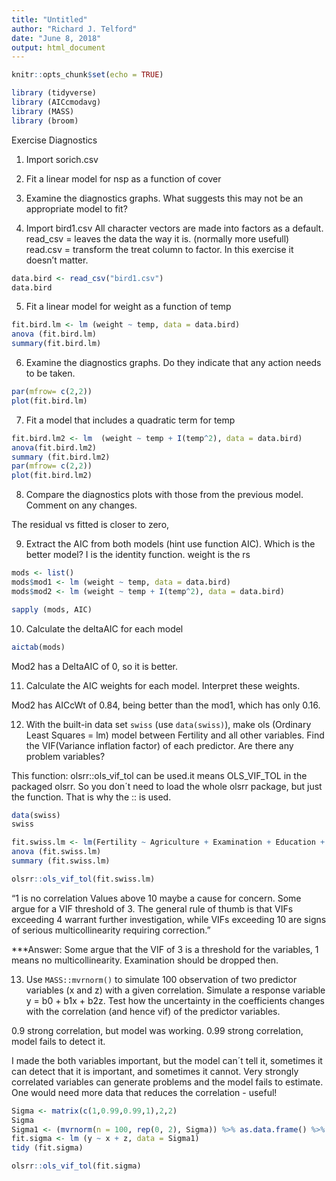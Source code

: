 ```yaml
---
title: "Untitled"
author: "Richard J. Telford"
date: "June 8, 2018"
output: html_document
---
```


```r
knitr::opts_chunk$set(echo = TRUE)

library (tidyverse)
library (AICcmodavg)
library (MASS)
library (broom)

```

Exercise Diagnostics

1. Import sorich.csv
2. Fit a linear model for nsp as a function of cover
3. Examine the diagnostics graphs. What suggests this may not be an appropriate model to fit?

4. Import bird1.csv
All character vectors are made into factors as a default. read_csv = leaves the data the way it is. (normally more usefull)
read.csv = transform the treat column to factor. In this exercise it doesn't matter.
```r

data.bird <- read_csv("bird1.csv")
data.bird
```


5. Fit a linear model for weight as a function of temp

```r

fit.bird.lm <- lm (weight ~ temp, data = data.bird)
anova (fit.bird.lm)
summary(fit.bird.lm)

```


6. Examine the diagnostics graphs. Do they indicate that any action needs to be taken.

```r

par(mfrow= c(2,2))
plot(fit.bird.lm)

```


7. Fit a model that includes a quadratic term for temp 

```r

fit.bird.lm2 <- lm  (weight ~ temp + I(temp^2), data = data.bird)
anova(fit.bird.lm2)
summary (fit.bird.lm2)
par(mfrow= c(2,2))
plot(fit.bird.lm2)

```



8. Compare the diagnostics plots with those from the previous model. Comment on any changes.

The residual vs fitted is closer to zero, 

9. Extract the AIC from both  models (hint use function AIC). Which is the better model?
I is the identity function. weight is the rs

```r

mods <- list()
mods$mod1 <- lm (weight ~ temp, data = data.bird)
mods$mod2 <- lm (weight ~ temp + I(temp^2), data = data.bird)

sapply (mods, AIC)
```


10. Calculate the deltaAIC for each model

```r
aictab(mods)
```

Mod2 has a DeltaAIC of 0, so it is better. 


11. Calculate the AIC weights for each model. Interpret these weights.

Mod2 has AICcWt of 0.84, being better than the mod1, which has only 0.16.

12. With the built-in data set `swiss` (use `data(swiss)`), make ols (Ordinary Least Squares = lm) model between Fertility and all other variables. Find the VIF(Variance inflation factor) of each predictor. Are there any problem variables?

This function: olsrr::ols_vif_tol can be used.it means OLS_VIF_TOL in the packaged olsrr. So you don´t need to load the whole olsrr package, but just the function. That is why the :: is used. 

```r
data(swiss)
swiss

fit.swiss.lm <- lm(Fertility ~ Agriculture + Examination + Education + Catholic + Infant.Mortality, data = swiss)
anova (fit.swiss.lm)
summary (fit.swiss.lm)

olsrr::ols_vif_tol(fit.swiss.lm)


```

"1 is no correlation
Values above 10 maybe a cause for concern.
Some argue for a VIF threshold of 3.
The general rule of thumb is that VIFs exceeding 4 warrant further investigation, while VIFs exceeding 10 are signs of serious multicollinearity requiring correction."

***Answer: Some argue that the VIF of 3 is a threshold for the variables, 1 means no multicollinearity. Examination should be dropped then. 

13. Use `MASS::mvrnorm()` to simulate 100 observation of two predictor variables (x and z) with a given correlation. Simulate a response variable y = b0 + b1x + b2z. Test how the uncertainty in the coefficients changes with the correlation (and hence vif) of the predictor variables.

0.9 strong correlation, but model was working. 
0.99 strong correlation, model fails to detect it. 

I made the both variables important, but the model can´t tell it, sometimes it can detect that it is important, and sometimes it cannot.
Very strongly correlated variables can generate problems and the model fails to estimate. 
One would need more data that reduces the correlation - useful!

```r

Sigma <- matrix(c(1,0.99,0.99,1),2,2)
Sigma
Sigma1 <- (mvrnorm(n = 100, rep(0, 2), Sigma)) %>% as.data.frame() %>% rename (x = V1, z = V2) %>% mutate( y = x + z + rnorm (100))
fit.sigma <- lm (y ~ x + z, data = Sigma1)
tidy (fit.sigma) 

olsrr::ols_vif_tol(fit.sigma)


```


